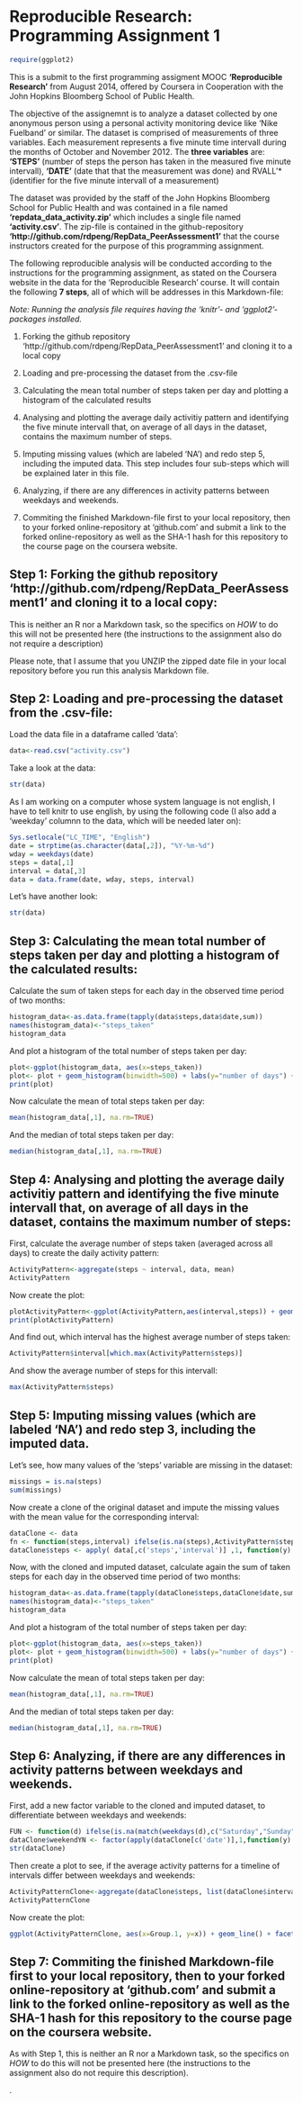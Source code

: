 Reproducible Research: Programming Assignment 1
========================================================

```{r prepare packages, echo=FALSE, message=FALSE, warning=FALSE}
require(ggplot2) 
```

This is a submit to the first programming assigment MOOC **'Reproducible Research'**
from August 2014, offered by Coursera in Cooperation with the John Hopkins
Bloomberg School of Public Health.

The objective of the assignemnt is to analyze a dataset collected by one anonymous person using a personal activity monitoring device like 'Nike Fuelband' or similar. The dataset is comprised of measurements of three variables. Each measurement represents a five minute time intervall during the months of October and November 2012. The **three variables** are: **'STEPS'** (number of steps the person has taken in the measured five minute intervall), **'DATE'** (date that that the measurement was done) and RVALL'* (identifier for the five minute intervall of a measurement)

The dataset was provided by the staff of the John Hopkins Bloomberg School for Public Health and was contained in a file named **'repdata_data_activity.zip'** which includes a single file named **'activity.csv'**. The zip-file is contained in the github-repository **'http://github.com/rdpeng/RepData_PeerAssessment1'** that the course instructors created for the purpose of this programming assignment.

The following reproducible analysis will be conducted according to the instructions for the programming assignment, as stated on the Coursera website in the data for the 'Reproducible Research' course. It will contain the following **7 steps**, all of which will be addresses in this Markdown-file:

*Note: Running the analysis file requires having the 'knitr'- and 'ggplot2'-packages installed.*

1. Forking the github repository 'http://github.com/rdpeng/RepData_PeerAssessment1' and cloning it to a local copy

2. Loading and pre-processing the dataset from the .csv-file

3. Calculating the mean total number of steps taken per day and plotting a histogram of the calculated results

4. Analysing and plotting the average daily activitiy pattern and identifying the five minute intervall that, on average of all days in the dataset, contains the maximum number of steps.

5. Imputing missing values (which are labeled 'NA') and redo step 5, including the imputed data. This step includes four sub-steps which will be explained later in this file.

6. Analyzing, if there are any differences in activity patterns between weekdays and weekends.

7. Commiting the finished Markdown-file first to your local repository, then to your forked online-repository at 'github.com' and submit a link to the forked online-repository as well as the SHA-1 hash for this repository to the course page on the coursera website.


## Step 1: Forking the github repository 'http://github.com/rdpeng/RepData_PeerAssessment1' and cloning it to a local copy:

This is neither an R nor a Markdown task, so the specifics on *HOW* to do this will not be presented here (the instructions to the assignment also do not require a description)

Please note, that I assume that you UNZIP the zipped date file in your local repository before you run this analysis Markdown file.

## Step 2: Loading and pre-processing the dataset from the .csv-file:

Load the data file in a dataframe called 'data':
```{r load data file, echo=TRUE}
data<-read.csv("activity.csv")
```

Take a look at the data:
```{r summarize data, echo=TRUE}
str(data)
```

As I am working on a computer whose system language is not english, I have to tell knitr to use english, by using the following code (I also add a 'weekday' columnn to the data, which will be needed later on):

```{r change language, echo=TRUE}
Sys.setlocale("LC_TIME", "English") 
date = strptime(as.character(data[,2]), "%Y-%m-%d") 
wday = weekdays(date) 
steps = data[,1] 
interval = data[,3] 
data = data.frame(date, wday, steps, interval)
```

Let's have another look:
```{r summarize data 2, echo=TRUE}
str(data)
```


## Step 3: Calculating the mean total number of steps taken per day and plotting a histogram of the calculated results:

Calculate the sum of taken steps for each day in the observed time period of two months:

```{r calculate sum, ECHO=TRUE}
histogram_data<-as.data.frame(tapply(data$steps,data$date,sum))
names(histogram_data)<-"steps_taken"
histogram_data
```

And plot a histogram of the total number of steps taken per day:

```{r plot histogram of steps per day, ECHO=TRUE, fig.height=4}
plot<-ggplot(histogram_data, aes(x=steps_taken))
plot<- plot + geom_histogram(binwidth=500) + labs(y="number of days") + labs(x="steps taken per day")
print(plot)
```

Now calculate the mean of total steps taken per day:
```{r mean steps per day, ECHO=TRUE}
mean(histogram_data[,1], na.rm=TRUE)
```

And the median of total steps taken per day:
```{r median steps per day, ECHO=TRUE}
median(histogram_data[,1], na.rm=TRUE)
```

## Step 4: Analysing and plotting the average daily activitiy pattern and identifying the five minute intervall that, on average of all days in the dataset, contains the maximum number of steps:

First, calculate the average number of steps taken (averaged across all days) to create the daily activity pattern:

```{r activity pattern, ECHO=TRUE}
ActivityPattern<-aggregate(steps ~ interval, data, mean)
ActivityPattern
```

Now create the plot:
```{r plot activity pattern, ECHO=TRUE, fig.height=4}
plotActivityPattern<-ggplot(ActivityPattern,aes(interval,steps)) + geom_line() + ylab("average steps") + xlab("interval")
print(plotActivityPattern)
```

And find out, which interval has the highest average number of steps taken:
```{r max average step interval, echo=TRUE}
ActivityPattern$interval[which.max(ActivityPattern$steps)]
```
And show the average number of steps for this intervall:
```{r max average steps, echo=TRUE}
max(ActivityPattern$steps)
```


## Step 5: Imputing missing values (which are labeled 'NA') and redo step 3, including the imputed data. 

Let's see, how many values of the 'steps' variable are missing in the dataset:
```{r count missings} 
missings = is.na(steps) 
sum(missings) 
``` 

Now create a clone of the original dataset and impute the missing values with the mean value for the corresponding interval:
```{r imputed_values} 
dataClone <- data
fn <- function(steps,interval) ifelse(is.na(steps),ActivityPattern$steps[ActivityPattern$interval==interval],steps) 
dataClone$steps <- apply( data[,c('steps','interval')] ,1, function(y) fn(y['steps'],y['interval']) ) 
``` 

Now, with the cloned and imputed dataset, calculate again the sum of taken steps for each day in the observed time period of two months:

```{r calculate sum for clone, ECHO=TRUE}
histogram_data<-as.data.frame(tapply(dataClone$steps,dataClone$date,sum))
names(histogram_data)<-"steps_taken"
histogram_data
```

And plot a histogram of the total number of steps taken per day:

```{r plot histogram of steps per day for clone, ECHO=TRUE, fig.height=4}
plot<-ggplot(histogram_data, aes(x=steps_taken))
plot<- plot + geom_histogram(binwidth=500) + labs(y="number of days") + labs(x="steps taken per day")
print(plot)
```

Now calculate the mean of total steps taken per day:
```{r mean steps per day for clone, ECHO=TRUE}
mean(histogram_data[,1], na.rm=TRUE)
```

And the median of total steps taken per day:
```{r median steps per day for clone, ECHO=TRUE}
median(histogram_data[,1], na.rm=TRUE)
```


## Step 6: Analyzing, if there are any differences in activity patterns between weekdays and weekends.

First, add a new factor variable to the cloned and imputed dataset, to differentiate between weekdays and weekends:

```{r mark weekends, echo=TRUE}
FUN <- function(d) ifelse(is.na(match(weekdays(d),c("Saturday","Sunday"))),"weekday","weekend")
dataClone$weekendYN <- factor(apply(dataClone[c('date')],1,function(y) FUN(as.Date(y['date']))))
str(dataClone)
```

Then create a plot to see, if the average activity patterns for a timeline of intervals differ between weekdays and weekends:


```{r activity pattern weekdays weekends, ECHO=TRUE}
ActivityPatternClone<-aggregate(dataClone$steps, list(dataClone$interval,dataClone$weekendYN), mean)
ActivityPatternClone
```

Now create the plot:
```{r compare weekdays and weekends, echo=TRUE}
ggplot(ActivityPatternClone, aes(x=Group.1, y=x)) + geom_line() + facet_grid( Group.2 ~ .) + labs(y="average number of steps per interval") + labs(x="interval")
```



## Step 7: Commiting the finished Markdown-file first to your local repository, then to your forked online-repository at 'github.com' and submit a link to the forked online-repository as well as the SHA-1 hash for this repository to the course page on the coursera website.

As with Step 1, this is neither an R nor a Markdown task, so the specifics on *HOW* to do this will not be presented here (the instructions to the assignment also do not require this description).



.